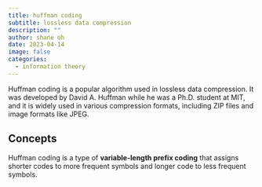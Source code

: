 ```yaml
---
title: huffman coding
subtitle: lossless data compression
description: ""
author: shane oh
date: 2023-04-14
image: false
categories:
  - information theory
---
```


Huffman coding is a popular algorithm used in lossless data compression.
It was developed by David A. Huffman while he was a Ph.D. student at MIT,
and it is widely used in various compression formats, including ZIP files and image formats like JPEG.

## Concepts

Huffman coding is a type of **variable-length prefix coding** that assigns shorter codes to more frequent symbols and longer code to less frequent symbols.
